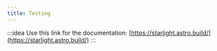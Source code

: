 ```yaml
---
title: Testing
---
```


:::idea
Use this link for the documentation: [https://starlight.astro.build/](https://starlight.astro.build/)
:::